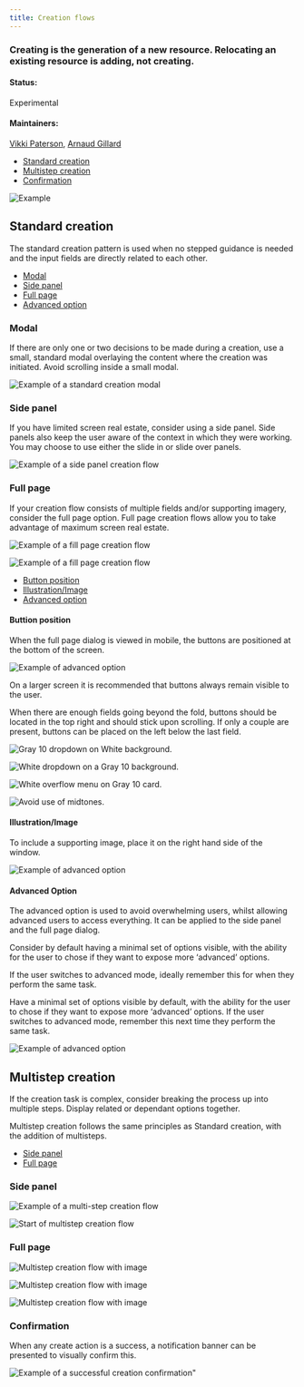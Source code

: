 ```yaml
---
title: Creation flows
---
```


### Creating is the generation of a new resource. Relocating an existing resource is adding, not creating.

#### Status:

Experimental

#### Maintainers:

[Vikki Paterson](https://github.ibm.com/VICTORIA), [Arnaud Gillard](https://github.ibm.com/Arnaud-Gillard)



<AnchorLinks>

- [Standard creation](#standard-creation)
- [Multistep creation](#multistep-creation)
- [Confirmation](#confirmation)

</AnchorLinks>

<ImageComponent caption="Example of a creation pattern." cols="12">

![Example](images/1.png)

</ImageComponent>

## Standard creation

The standard creation pattern is used when no stepped guidance is needed and the input fields are directly related to each other. 

<AnchorLinks small>

- [Modal](#modal)
- [Side panel](#side-panel)
- [Full page](#full-page)
- [Advanced option](#advanced-option)

</AnchorLinks>

### Modal

If there are only one or two decisions to be made during a creation, use a small, standard modal overlaying the content where the creation was initiated. Avoid scrolling inside a small modal. 

<ImageComponent caption="Example of a standard creation modal" cols="8">

![Example of a standard creation modal](images/2.5.png)

</ImageComponent>

### Side panel

If you have limited screen real estate, consider using a side panel. Side panels also keep the user aware of the context in which they were working. You may choose to use either the slide in or slide over panels.

<ImageComponent caption="Example of a side panel creation flow" cols="12">

![Example of a side panel creation flow](images/3.png)

</ImageComponent>

### Full page

If your creation flow consists of multiple fields and/or supporting imagery, consider the full page option. Full page creation flows allow you to take advantage of maximum screen real estate.

<ImageComponent caption="Example of a fill page creation flow" cols="12">

![Example of a fill page creation flow](images/4.png)

</ImageComponent>

<ImageComponent caption="Example of a fill page creation flow" cols="12">

![Example of a fill page creation flow](images/5.png)

</ImageComponent>


<AnchorLinks small>

- [Button position](#button-position)
- [Illustration/Image](#illustration/image)
- [Advanced option](#advanced-option)

</AnchorLinks>


#### Buttion position

When the full page dialog is viewed in mobile, the buttons are positioned at the bottom of the screen.

<ImageComponent caption="Example of advanced option" cols="12">

![Example of advanced option](images/6.png)

</ImageComponent>

On a larger screen it is recommended that buttons always remain visible to the user.

When there are enough fields going beyond the fold, buttons should be located in the top right and should stick upon scrolling. If only a couple are present, buttons can be placed on the left below the last field. 


<Row>
<Column offsetLg="4" colMd="4" colLg="6">
  <DoDontExample label="Buttons should not be hidden below the fold.">

![Gray 10 dropdown on White background.](images/7.6.png)

  </DoDontExample>
</Column>
<Column colMd="4" colLg="6" >
  <DoDontExample correct label="Buttons are located on the left if they are likely to appear above the fold.">

![White dropdown on a Gray 10 background.](images/7.7.png)

  </DoDontExample>
</Column>
</Row>

<Row>
<Column offsetLg="4" colMd="4" colLg="6">
  <DoDontExample correct label="Buttons are located on the right if the amount of content would push them below the fold. They should stick upon scrolling so are always visible.">

![White overflow menu on Gray 10 card.](images/7.8.png)

  </DoDontExample>
</Column>
<Column colMd="4" colLg="6" >
  <DoDontExample correct label="If an illustration or image is displayed on the right then buttons should be displayed above the image.">

![Avoid use of midtones.](images/7.9.png)

  </DoDontExample>
</Column>
</Row>

#### Illustration/Image

To include a supporting image, place it on the right hand side of the window. 

<ImageComponent caption="Example of advanced option" cols="12">

![Example of advanced option](images/8.png)

</ImageComponent>


#### Advanced Option

The advanced option is used to avoid overwhelming users, whilst allowing advanced users to access everything. It can be applied to the side panel and the full page dialog.

Consider by default having a minimal set of options visible, with the ability for the user to chose if they want to expose more ‘advanced’ options.

If the user switches to advanced mode, ideally remember this for when they perform the same task.

Have a minimal set of options visible by default, with the ability for the user to chose if they want to expose more ‘advanced’ options. If the user switches to advanced mode, remember this next time they perform the same task.


<ImageComponent caption="Example of advanced option" cols="8">

![Example of advanced option](images/9.png)

</ImageComponent>



## Multistep creation

If the creation task is complex, consider breaking the process up into multiple steps. Display related or dependant options together. 

Multistep creation follows the same principles as Standard creation, with the addition of multisteps.


<AnchorLinks small>

- [Side panel](#side-panel)
- [Full page](#full-page)

</AnchorLinks>

### Side panel

<ImageComponent caption="Example of a multi-step creation flow" cols="12">

![Example of a multi-step creation flow](images/11.png)

</ImageComponent>

<ImageComponent caption="Start of multistep creation flow" cols="12">

![Start of multistep creation flow](images/12.png)

</ImageComponent>

### Full page

<ImageComponent caption="Multistep creation flow with image" cols="12">

![Multistep creation flow with image](images/13.png)

</ImageComponent>

<ImageComponent caption="Multistep creation flow with image" cols="12">

![Multistep creation flow with image](images/14.png)

</ImageComponent>

<ImageComponent caption="Multistep creation flow with image" cols="12">

![Multistep creation flow with image](images/15.png)

</ImageComponent>

### Confirmation

When any create action is a success, a notification banner can be presented to visually confirm this. 

<ImageComponent caption="Example of a successful creation confirmation" cols="12">

![Example of a successful creation confirmation"](images/16.png)

</ImageComponent>
